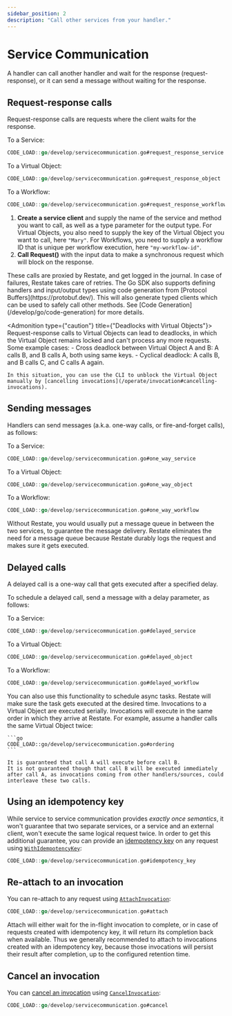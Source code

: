 ```yaml
---
sidebar_position: 2
description: "Call other services from your handler."
---
```



# Service Communication

A handler can call another handler and wait for the response (request-response), or it can send a message without waiting for the response.

## Request-response calls

Request-response calls are requests where the client waits for the response.

To a Service:

```go
CODE_LOAD::go/develop/servicecommunication.go#request_response_service
```

To a Virtual Object:

```go
CODE_LOAD::go/develop/servicecommunication.go#request_response_object
```

To a Workflow:

```go
CODE_LOAD::go/develop/servicecommunication.go#request_response_workflow
```


1. **Create a service client** and supply the name of the service and method you want to call, as well
  as a type parameter for the output type.
  For Virtual Objects, you also need to supply the key of the Virtual Object you want to call, here `"Mary"`.
  For Workflows, you need to supply a workflow ID that is unique per workflow execution, here `"my-workflow-id"`.
2. **Call Request()** with the input data to make a synchronous request which will block on the response.

<Admonition type="tip" title="No need for manual retry logic">
    These calls are proxied by Restate, and get logged in the journal.
    In case of failures, Restate takes care of retries.
</Admonition>

<Admonition type="tip" title="Prefer a bit more type-safety?">
    The Go SDK also supports defining handlers and input/output types using
    code generation from [Protocol Buffers](https://protobuf.dev/). This will
    also generate typed clients which can be used to safely call other methods. See [Code Generation](/develop/go/code-generation) for more details.
</Admonition>

<Admonition type={"caution"} title={"Deadlocks with Virtual Objects"}>
    Request-response calls to Virtual Objects can lead to deadlocks, in which the Virtual Object remains locked and can't process any more requests.
    Some example cases:
    - Cross deadlock between Virtual Object A and B: A calls B, and B calls A, both using same keys.
    - Cyclical deadlock: A calls B, and B calls C, and C calls A again.

    In this situation, you can use the CLI to unblock the Virtual Object manually by [cancelling invocations](/operate/invocation#cancelling-invocations).
</Admonition>

## Sending messages

Handlers can send messages (a.k.a. one-way calls, or fire-and-forget calls), as follows:

To a Service:

```go
CODE_LOAD::go/develop/servicecommunication.go#one_way_service
```

To a Virtual Object:

```go
CODE_LOAD::go/develop/servicecommunication.go#one_way_object
```

To a Workflow:

```go
CODE_LOAD::go/develop/servicecommunication.go#one_way_workflow
```



<Admonition type="tip" title="No need for message queues">
    Without Restate, you would usually put a message queue in between the two services, to guarantee the message delivery.
    Restate eliminates the need for a message queue because Restate durably logs the request and makes sure it gets executed.
</Admonition>

## Delayed calls

A delayed call is a one-way call that gets executed after a specified delay.

To schedule a delayed call, send a message with a delay parameter, as follows:

To a Service:

```go
CODE_LOAD::go/develop/servicecommunication.go#delayed_service
```

To a Virtual Object:

```go
CODE_LOAD::go/develop/servicecommunication.go#delayed_object
```

To a Workflow:

```go
CODE_LOAD::go/develop/servicecommunication.go#delayed_workflow
```

<Admonition type="tip" title="Scheduling async tasks">
    You can also use this functionality to schedule async tasks.
    Restate will make sure the task gets executed at the desired time.
</Admonition>

<Admonition type="note" title="Ordering guarantees in Virtual Objects">
    Invocations to a Virtual Object are executed serially.
    Invocations will execute in the same order in which they arrive at Restate.
    For example, assume a handler calls the same Virtual Object twice:

    ```go
    CODE_LOAD::go/develop/servicecommunication.go#ordering
    ```

    It is guaranteed that call A will execute before call B.
    It is not guaranteed though that call B will be executed immediately after call A, as invocations coming from other handlers/sources, could interleave these two calls.
</Admonition>

## Using an idempotency key

While service to service communication provides *exactly once semantics*, it won't guarantee that two separate services, or a service and an external client, won't execute the same logical request twice.
In order to get this additional guarantee, you can provide an [idempotency key](https://docs.restate.dev/develop/ts/clients/#invoke-a-handler-idempotently) on any request using [`WithIdempotencyKey`](https://pkg.go.dev/github.com/restatedev/sdk-go#WithIdempotencyKey):

```go
CODE_LOAD::go/develop/servicecommunication.go#idempotency_key
```

## Re-attach to an invocation

You can re-attach to any request using [`AttachInvocation`](https://pkg.go.dev/github.com/restatedev/sdk-go#AttachInvocation):

```go
CODE_LOAD::go/develop/servicecommunication.go#attach
```

<Admonition type="tip" title="Best used with idempotency key">
    Attach will either wait for the in-flight invocation to complete, or in case of requests created with idempotency key, it will return its completion back when available.
    Thus we generally recommended to attach to invocations created with an idempotency key, because those invocations will persist their result after completion, up to the configured retention time.
</Admonition>

## Cancel an invocation

You can [cancel an invocation](https://docs.restate.dev/operate/invocation/#cancelling-invocations) using [`CancelInvocation`](https://pkg.go.dev/github.com/restatedev/sdk-go#CancelInvocation):

```go
CODE_LOAD::go/develop/servicecommunication.go#cancel
```
